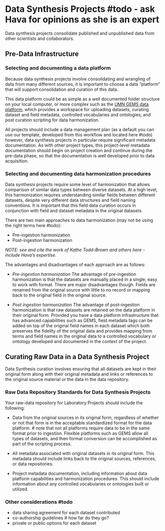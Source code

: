 # Data Synthesis Projects #todo - ask Hava for opinions as she is an expert

Data synthesis projects consolidate published and unpublished data from other scientists and collaborators.

## Pre-Data Infrastructure

### Selecting and documenting a data platform

Because data synthesis projects involve consolidating and wrangling of data from many different sources, it is important to choose a data "platform" that will support consolidation and curation of this data.

This data platform could be as simple as a well documented folder structure on your local computer, or more complex such as the [UMN GEMS data platform](https://gems.umn.edu/), which provides a workspace for uploading datasets, curating dataset and field metadata, controlled vocabularies and ontologies, and post curation scripting for data harmonization.

All projects should include a data management plan (as a default you can use our template, developed from this workflow and located here #todo) however, data synthesis projects in particular require significant metadata documentation. As with other project types, this project-level metadata documentation should begin on project creation and continue during the pre-data phase, so that the documentation is well developed prior to data acquisition.

### Selecting and documenting data harmonization procedures

Data synthesis projects require some level of harmonization that allows comparison of similar data types between diverse datasets. At a high level, this harmonization requires understanding similar fields between different datasets, despite very different data structures and field naming conventions. It is important that this field data curation occurs in conjunction with field and dataset metadata in the original datasets.

There are two main approaches to data harmonization (may not be using the right terms here #todo):

-   Pre-ingestion harmonization
-   Post-ingestion harmonization

*NOTE: see and cite the work of Kathe Todd-Brown and others here - include Hava's expertise.*

The advantages and disadvantages of each approach are as follows:

-   *Pre-ingestion harmonization* The advantage of pre-ingestion harmonization is that the datasets are manually placed in a single, easy to work with format. There are major disadvantages though. Fields are renamed from the original source with little to no record or mapping back to the original field in the original source.

-   *Post ingestion harmonization* The advantage of post-ingestion harmonization is that raw datasets are retained on the data platform in their original form. Provided you have a data platform infrastructure that has advanced capabilities such as GEMS, field metadata tags can be added on top of the original field names in each dataset which both preserves the fidelity of the original data and provides mapping from terms and field names in the original data to a controlled vocabulary or ontology developed and documented in the context of the project.

## Curating Raw Data in a Data Synthesis Project

Data Synthesis curation involves ensuring that all datasets are kept in their original form along with their original metadata and links or references to the original source material or the data in the data repository.

### Raw Data Repository Standards for Data Synthesis Projects

Your raw-data repository for Laboratory Projects should include the following:

-   Data from the original sources in its original form, regardless of whether or not that form is in the acceptable standardized format for the data platform. \# note that not all platforms require data to be in the same format prior to ingestion. Flexible platforms such as GEMS allow all types of datasets, and then format conversion can be accomplished as part of the scripting process.

-   All metadata associated with original datasets in its original form. This metadata should include links back to the original sources, references, or data repositories.

-   Project metadata documentation, including information about data platform capabilities and harmonization procedures. This should include information about any controlled vocabularies or ontologies built or utilized.

### Other considerations #todo

-   data sharing agreement for each dataset contributed
-   co-authorship guidelines \# how far do they go?
-   private or public options for each dataset
